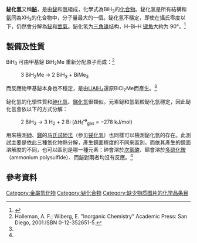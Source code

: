 {{CJK-New-Char|43DF|ver=A}}

{{Chembox
|   Name = 鉍化氢
|   NameEn =  bismuthane
|   ImageFile1 = Bismuthine.png
|   ImageSize1 = 130px
|   ImageFile2 = Bismuthine-3D-sticks.png
|   OtherNames = 氢化鉍，三氢化鉍
| Section1 = {{Chembox Identifiers
| CASNo = 18288-22-7
| CASNo_Ref = {{cascite|correct|CAS}}
|    PubChem  =  9242
  |  ChemSpiderID_Ref  = {{chemspidercite|changed|chemspider}}|  ChemSpiderID  =  8886
|  SMILES  =  [Bi]
|  InChI  =  1/Bi.3H/rBiH3/h1H3
|  InChIKey  =  BPBOBPIKWGUSQG-PVKOQVOWAF
|  StdInChI_Ref  = {{stdinchicite|changed|chemspider}}|  StdInChI  =  1S/Bi.3H
|  StdInChIKey_Ref  = {{stdinchicite|changed|chemspider}}|  StdInChIKey  =  BPBOBPIKWGUSQG-UHFFFAOYSA-N
  
}}
| Section2 = {{Chembox Properties
|   Formula = BiH<sub>3</sub>
|   MolarMass = 212.00 
|   Appearance = 無色氣體
|   Density = 0.008665 g/mL (20 °C)
|   MeltingPt = 
|   BoilingPt = 16.8 °C (extrapolated)
  }}
| Section3 = {{Chembox Structure
|   MolShape = [[三角锥形分子构型|三角锥]]
|   Dipole =
  }}
| Section7 = {{Chembox Hazards
|   ExternalMSDS =
|   EUClass = 有害 ('''Xn''')<br />对环境有害('''N''')
|   NFPA-H = 4
|   NFPA-R = 2
|   NFPA-F = 4
|   RPhrases = {{R20/22}}, {{R50/53}}
|   SPhrases = {{S2}}, {{S61}}
|   FlashPt = 可燃氣體
  }}
| Section8 = {{Chembox Related
| OtherCpds = [[三苯基鉍|三苯基鉍]]
| Function = 氢化物
| OtherFunctn = [[氨|氨]]、[[磷化氢|磷化氢]]、[[砷化氢|砷化氢]]、[[銻化氢|銻化氢]]
  }}
}}

'''鉍化氢'''又稱'''[[䏟|䏟]]'''，是由[[鉍|鉍]]和[[氫|氫]]組成，化學式為BiH<sub>3</sub>的[[化合物|化合物]]。鉍化氢是所有結構和[[氨|氨]]同為XH<sub>3</sub>的化合物中，分子量最大的一個。鉍化氢不穩定，即使在攝氏零度以下，仍然會分解為[[鉍|鉍]]和[[氫氣|氫氣]]。鉍化氢为[[三角锥|三角锥]]结构，H–Bi–H [[键角|键角]]大約为 90°。<ref name="Jerzembeck">{{cite journal | journal = Angew. Chem. Int. Ed. | year = 2002 | volume = 41 | issue = 14 | pages = 2550-2552 | title = Bismuthine BiH<sub>3</sub>: Fact or Fiction? High-Resolution Infrared, Millimeter-Wave, and Ab Initio Studies | author = W. Jerzembeck, H. Bürger, L. Constantin, L. Margulès, J. Demaison, J. Breidung, W. Thiel | url = http://www3.interscience.wiley.com/journal/96516335/abstract | access-date = 2009-07-13 | archive-date = 2013-01-05 | archive-url = https://archive.today/20130105102945/http://www3.interscience.wiley.com/journal/96516335/abstract | dead-url = yes }}</ref>

==製備及性質==
BiH<sub>3</sub> 可由甲基鉍 BiH<sub>2</sub>Me 重新分配原子而成：<ref name=Holl>Holleman, A. F.; Wiberg, E. "Inorganic Chemistry" Academic Press: San Diego, 2001.ISBN 0-12-352651-5.</ref>
:3 BiH<sub>2</sub>Me →  2 BiH<sub>3</sub>  +  BiMe<sub>3</sub>
而反應物甲基鉍本身也不穩定，是由[[氫化鋁鋰|LiAlH<sub>4</sub>]]還原BiCl<sub>2</sub>Me而產生。<ref name="Jerzembeck" />

鉍化氫的化學性質和[[砷化氫|砷化氫]]、[[銻化氫|銻化氫]]很類似。元素鉍和氫氣較鉍化氫穩定，因此鉍化氫會依以下的方式分解：
:2 BiH<sub>3</sub>   →  3 H<sub>2</sub>  +  2 Bi  (ΔH<sub>f</sub>'<sup><s>o</s></sup><sub>gas</sub> = −278 kJ/mol)

用來檢測[[砷|砷]]、[[銻|銻]]的[[马氏试砷法|马氏试砷法]]（参见[[锑化氢#历史|锑化氢]]）也同樣可以檢測鉍化氫的存在。此測試主要是依此三種氫化物熱分解，產生鏡面程度的不同來區別。而依其產生的鏡面溶解度的不同，也可以區別是哪一種元素：砷會溶於[[次氯酸|次氯酸]]、銻會溶於[[多硫化銨|多硫化銨]]（ammonium polysulfide）、而鉍對兩者均沒有反應。<ref name=Holl/>

==參考資料==
<references/>

{{铋化合物}}
{{氢化合物}}

[[Category:金屬氫化物|Category:金屬氫化物]]
[[Category:铋化合物|Category:铋化合物]]
[[Category:缺少物质图片的化学品条目|Category:缺少物质图片的化学品条目]]